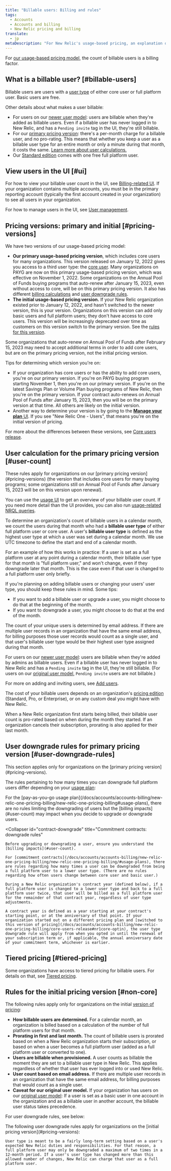 ```yaml
---
title: "Billable users: Billing and rules"
tags:
  - Accounts
  - Accounts and billing
  - New Relic pricing and billing
translate:
  - jp
metaDescription: "For New Relic's usage-based pricing, an explanation of how billable users are calculated and rules for downgrading users."
---
```


For [our usage-based pricing model](/docs/accounts/accounts-billing/new-relic-one-pricing-billing/new-relic-one-pricing-billing), the count of billable users is a billing factor. 

## What is a billable user? [#billable-users]

Billable users are users with a [user type](/docs/accounts/accounts-billing/new-relic-one-user-management/user-type) of either core user or full platform user. Basic users are free. 

Other details about what makes a user billable: 
* For users on our [newer user model](/docs/accounts/original-accounts-billing/original-users-roles/overview-user-models): users are billable when they're added as billable users. Even if a billable user has never logged in to New Relic, and has a `Pending invite` tag in the UI, they're still billable.
* For our [primary pricing version](#pricing-versions): there's a per-month charge for a billable user, and no pro-rating. This means that whether you keep a user as a billable user type for an entire month or only a minute during that month, it costs the same. [Learn more about user calculations.](#user-count)   
* Our [Standard edition](https://newrelic.com/pricing) comes with one free full platform user.  

## View users in the UI [#ui]

For how to view your billable user count in the UI, see [Billing-related UI](/docs/accounts/accounts-billing/general-account-settings/introduction-account-settings). If your organization contains multiple accounts, you must be in the primary reporting account (typically the first account created in your organization) to see all users in your organization. 

For how to manage users in the UI, see [User management](/docs/accounts/accounts-billing/new-relic-one-user-management/user-management-ui-and-tasks). 

## Pricing versions: primary and initial [#pricing-versions]

We have two versions of our usage-based pricing model:

* **Our primary usage-based pricing version**, which includes core users for many organizations. This version released on January 12, 2022 gives you access to a third user type: the [core user](/docs/accounts/accounts-billing/new-relic-one-user-management/user-type). Many organizations on PAYG are now on this primary usage-based pricing version, which was effective on November 1, 2022. Some organizations on the Annual Pool of Funds buying programs that auto-renew after January 15, 2023, even without access to core, will be on this primary pricing version. It also has different [billing calculations](#user-count) and [user downgrade rules](#user-downgrade-rules).
* **The initial usage-based pricing version.** If your New Relic organization existed prior to January 12, 2022, and hasn't switched to the newer version, this is your version. Organizations on this version can add only basic users and full platform users; they don't have access to core users. This version will be increasingly deprecated over time as customers on this version switch to the primary version. See the [rules for this version](#non-core). 

<Callout variant="important">
  Some organizations that auto-renew on Annual Pool of Funds after February 15, 2023 may need to accept additional terms in order to add core users, but are on the primary pricing version, not the initial pricing version.
</Callout>

Tips for determining which version you're on:

* If your organization has core users or has the ability to add core users, you're on our primary version. If you're on PAYG buying program starting November 1, then you're on our primary version. If you're on the latest Savings Plan or Volume Plan buying programs of New Relic, then you're on the primary version. If your contract auto-renews on Annual Pool of Funds after January 15, 2023, then you will be on the primary version at that time. All others are likely on the initial version.
* Another way to determine your version is by going to the [**Manage your plan** UI](/docs/accounts/accounts-billing/new-relic-one-pricing-billing/billing-ui). If you see "New Relic One - Users", that means you're on the initial version of pricing.

For more about the differences between these versions, see [Core users release](/docs/accounts/accounts-billing/new-relic-one-pricing-billing/core-users-release).

## User calculation for the primary pricing version [#user-count]

<Callout variant="important">
  These rules apply for organizations on our [primary pricing version](#pricing-versions) (the version that includes core users for many buying programs; some organizations still on Annual Pool of Funds after January 15, 2023 will be on this version upon renewal).
</Callout>

You can use the [usage UI](/docs/accounts/accounts-billing/general-account-settings/introduction-account-settings/#pricing) to get an overview of your billable user count. If you need more detail than the UI provides, you can also run [usage-related NRQL queries](/docs/accounts/accounts-billing/new-relic-one-pricing-billing/usage-queries-alerts).

To determine an organization's count of billable users in a calendar month, we count the users during that month who had a **billable user type** of either full platform user or core user. A user's **billable user type** is defined as the highest user type at which a user was set during a calendar month. We use UTC timezone to define the start and end of a calendar month.

For an example of how this works in practice: If a user is set as a full platform user at any point during a calendar month, their billable user type for that month is "full platform user," and won't change, even if they downgrade later that month. This is the case even if that user is changed to a full platform user only briefly.

If you're planning on adding billable users or changing your users' user type, you should keep these rules in mind. Some tips:

* If you want to add a billable user or upgrade a user, you might choose to do that at the beginning of the month.
* If you want to downgrade a user, you might choose to do that at the end of the month.

The count of your unique users is determined by email address. If there are multiple user records in an organization that have the same email address, for billing purposes those user records would count as a single user, and that user's billable user type would be their highest user type assigned during that month.

For users on our [newer user model](/docs/accounts/original-accounts-billing/original-users-roles/overview-user-models): users are billable when they're added by admins as billable users. Even if a billable user has never logged in to New Relic and has a `Pending invite` tag in the UI, they're still billable. (For users on our [original user model](/docs/accounts/original-accounts-billing/original-users-roles/users-roles-original-user-model), `Pending invite` users are not billable.)

For more on adding and inviting users, see [Add users](/docs/accounts/accounts-billing/new-relic-one-user-management/user-management-ui-and-tasks#add-users). 

The cost of your billable users depends on an organization's [pricing edition](https://newrelic.com/pricing) (Standard, Pro, or Enterprise), or on any custom deal you might have with New Relic.

When a New Relic organization first starts being billed, their billable user count is pro-rated based on when during the month they started. If an organization cancels their subscription, prorating is also applied for their last month.

## User downgrade rules for primary pricing version [#user-downgrade-rules]

<Callout variant="important">
  This section applies only for organizations on the [primary pricing version](#pricing-versions).
</Callout>

The rules pertaining to how many times you can downgrade full platform users differ depending on your [usage plan](/docs/accounts/accounts-billing/new-relic-one-pricing-billing/new-relic-one-pricing-billing#usage-plans):

<CollapserGroup>
  <Collapser
    id="payg-downgrade"
    title="Pay-as-you-go: downgrade rules"
  >
    For the [pay-as-you-go usage plan](/docs/accounts/accounts-billing/new-relic-one-pricing-billing/new-relic-one-pricing-billing#usage-plans), there are no rules limiting the downgrading of users but the [billing impacts](#user-count) may impact when you decide to upgrade or downgrade users.
  </Collapser>

  <Collapser
    id="contract-downgrade"
    title="Commitment contracts: downgrade rules"
  >
    Before upgrading or downgrading a user, ensure you understand the [billing impacts](#user-count).

    For [commitment contracts](/docs/accounts/accounts-billing/new-relic-one-pricing-billing/new-relic-one-pricing-billing/#usage-plans), there are rules regarding how many times a user can be downgraded from being a full platform user to a lower user type. (There are no rules regarding how often users change between core user and basic user.)

    During a New Relic organization's contract year (defined below), if a full platform user is changed to a lower user type and back to a full platform user twice, that user will be billed as a full platform user for the remainder of that contract year, regardless of user type adjustments.

    A contract year is defined as a year starting at your contract's starting point, or at the anniversary of that point. If your organization started out on a different pricing plan and [switched to this version of pricing](/docs/accounts/accounts-billing/new-relic-one-pricing-billing/core-users-release#nr1core-optin), the user type downgrade rule will apply from when you opted in until the renewal of your subscription term or, if applicable, the annual anniversary date of your commitment term, whichever is earlier.
  </Collapser>
</CollapserGroup>

## Tiered pricing [#tiered-pricing]

Some organizations have access to tiered pricing for billable users. For details on that, see [Tiered pricing](/docs/accounts/accounts-billing/new-relic-one-pricing-billing/new-relic-one-pricing-billing#tiered-pricing).

## Rules for the initial pricing version [#non-core]

The following rules apply only for organizations on the initial [version of pricing](#pricing-versions):

* **How billable users are determined.** For a calendar month, an organization is billed based on a calculation of the number of full platform users for that month.
* **Prorating in first and last month.** The count of billable users is prorated based on when a New Relic organization starts their subscription, or based on when a user becomes a full platform user (added as a full platform user or converted to one).
* **Users are billable when provisioned.** A user counts as billable the moment they are set to a billable user type in New Relic. This applies regardless of whether that user has ever logged into or used New Relic.
* **User count based on email address.** If there are multiple user records in an organization that have the same email address, for billing purposes that would count as a single user.
* **Caveat for our original user model.** If your organization has users on our [original user model](/docs/accounts/original-accounts-billing/original-users-roles/overview-user-models): If a user is set as a basic user in one account in the organization and as a billable user in another account, the billable user status takes precedence.

For user downgrade rules, see below:

<CollapserGroup>
  <Collapser
    id="non-core-downgrade-rules"
    title="User downgrade rules"
  >
    The following user downgrade rules apply for organizations on the [initial pricing version](#pricing-versions):

    User type is meant to be a fairly long-term setting based on a user's expected New Relic duties and responsibilities. For that reason, a full platform user may only be downgraded a maximum of two times in a 12-month period. If a user's user type has changed more than this allowed number of changes, New Relic can charge that user as a full platform user.
  </Collapser>
</CollapserGroup>
